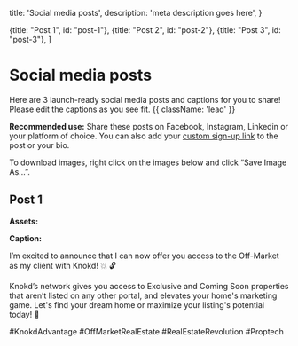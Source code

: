
  title: 'Social media posts',
  description:
    'meta description goes here',
}

  {title: "Post 1", id: "post-1"},
  {title: "Post 2", id: "post-2"},
  {title: "Post 3", id: "post-3"},
]

# Social media posts

Here are 3 launch-ready social media posts and captions for you to share! Please edit the captions as you see fit. {{ className: 'lead' }}

**Recommended use:** Share these posts on Facebook, Instagram, Linkedin or your platform of choice. You can also add your [custom sign-up link](/contacts/add-contacts#sign-up-link) to the post or your bio. 

To download images, right click on the images below and click “Save Image As…”. 

## Post 1

**Assets:**
<MarketingAssets>
  <MarketingAsset
    src="/images/screenshots/marketing-resources/post-1-1_preview.png"
    alt="Properties you won't find anywhere else"
  />
  <MarketingAsset
    src="/images/screenshots/marketing-resources/post-1-2_preview.png"
    alt="Properties you won't find anywhere else"
  />
</MarketingAssets>

**Caption:**

<MarketingMaterial>
I’m excited to announce that I can now offer you access to the Off-Market as my client with Knokd! 💥 🔓

Knokd’s network gives you access to Exclusive and Coming Soon properties that aren’t listed on any other portal, and elevates your home's marketing game. Let's find your dream home or maximize your listing's potential today! 🔑

#KnokdAdvantage #OffMarketRealEstate #RealEstateRevolution #Proptech
</MarketingMaterial>

<Resources/>
